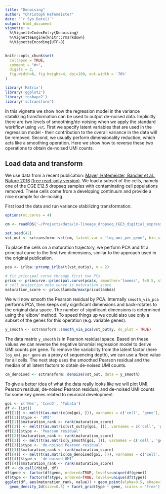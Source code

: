 ```yaml
---
title: "Denoising"
author: "Christoph Hafemeister"
date: "`r Sys.Date()`"
output: html_document
vignette: >
  %\VignetteIndexEntry{Denoising}
  %\VignetteEngine{knitr::rmarkdown}
  %\VignetteEncoding{UTF-8}
---
```


```r
knitr::opts_chunk$set(
  collapse = TRUE,
  comment = "#>",
  digits = 2,
  fig.width=6, fig.height=4, dpi=100, out.width = '70%'
)
```

```r
library('Matrix')
library('ggplot2')
library('reshape2')
library('sctransform')
```

In this vignette we show how the regression model in the variance stabilizing transformation can be used to output de-noised data. Implicitly there are two levels of smoothing/de-noising when we apply the standard workflow using `vst`. First we specify latent variables that are used in the regression model - their contribution to the overall variance in the data will be removed. Second, we usually perform dimensionality reduction, which acts like a smoothing operation. Here we show how to reverse these two operations to obtain de-noised UMI counts.

## Load data and transform
We use data from a recent publication: [Mayer, Hafemeister, Bandler et al., Nature 2018](https://dx.doi.org/10.1038/nature25999) [(free read-only version)](http://rdcu.be/JA5l). We load a subset of the cells, namely one of the CGE E12.5 dropseq samples with contaminating cell populations removed. These cells come from a developing continuum and provide a nice example for de-noising.

First load the data and run variance stabilizing transformation.
```r
options(mc.cores = 4)

cm <- readRDS('~/Projects/data/in-lineage_dropseq_CGE3_digitial_expression.Rds')

set.seed(42)
vst_out <- sctransform::vst(cm, latent_var = 'log_umi_per_gene', bin_size = 128, return_cell_attr = TRUE, show_progress = FALSE)
```

To place the cells on a maturation trajectory, we perform PCA and fit a principal curve to the first two dimensions, similar to the approach used in the original publication.

```r
pca <- irlba::prcomp_irlba(t(vst_out$y), n = 2)

# fit principal curve through first two PCs
pricu <- princurve::principal.curve(pca$x, smoother='lowess', f=0.5, stretch=333)
# cell projection onto curve is maturation score
maturation_score <- pricu$lambda/max(pricu$lambda)
```

We will now smooth the Pearson residual by PCA. Internally `smooth_via_pca` performs PCA, then keeps only significant dimensions and back-rotates to the original data space. The number of significant dimensions is determined using the 'elbow' method. To speed things up we could also use only a subset of the genes for this operation (e.g. variable genes).

```r
y_smooth <- sctransform::smooth_via_pca(vst_out$y, do_plot = TRUE)
```

The data matrix `y_smooth` is in Pearson residual space. Based on these values we can reverse the negative binomial regression model to derive UMI counts per gene. To remove the variability from the latent factor (here `log_umi_per_gene` as a proxy of sequencing depth), we can use a fixed value for all cells. The next step uses the smoothed Pearson residual and the median of all latent factors to obtain de-noised UMI counts.

```r
cm_denoised <- sctransform::denoise(vst_out, data = y_smooth)
```

To give a better idea of what the data really looks like we will plot UMI, Pearson residual, de-noised Pearson residual, and de-noised UMI counts for some key genes related to neuronal development.

```r
goi <- c('Nes', 'Ccnd2', 'Tuba1a')
df <- list()
df[[1]] <- melt(t(as.matrix(cm[goi, ])), varnames = c('cell', 'gene'), value.name = 'value')
df[[1]]$type <- 'UMI'
df[[1]]$maturation_rank <- rank(maturation_score)
df[[2]] <- melt(t(as.matrix(vst_out$y[goi, ])), varnames = c('cell', 'gene'), value.name = 'value')
df[[2]]$type <- 'Pearson residual'
df[[2]]$maturation_rank <- rank(maturation_score)
df[[3]] <- melt(t(as.matrix(y_smooth[goi, ])), varnames = c('cell', 'gene'), value.name = 'value')
df[[3]]$type <- 'de-noised Pearson residual'
df[[3]]$maturation_rank <- rank(maturation_score)
df[[4]] <- melt(t(as.matrix(cm_denoised[goi, ])), varnames = c('cell', 'gene'), value.name = 'value')
df[[4]]$type <- 'de-noised UMI'
df[[4]]$maturation_rank <- rank(maturation_score)
df <- do.call(rbind, df)
df$gene <- factor(df$gene, ordered=TRUE, levels=unique(df$gene))
df$type <- factor(df$type, ordered=TRUE, levels=unique(df$type))
ggplot(df, aes(maturation_rank, value)) + geom_point(alpha=0.5, shape=16) + 
  geom_density_2d(size=0.5) + facet_grid(type ~ gene, scales = 'free')
```
